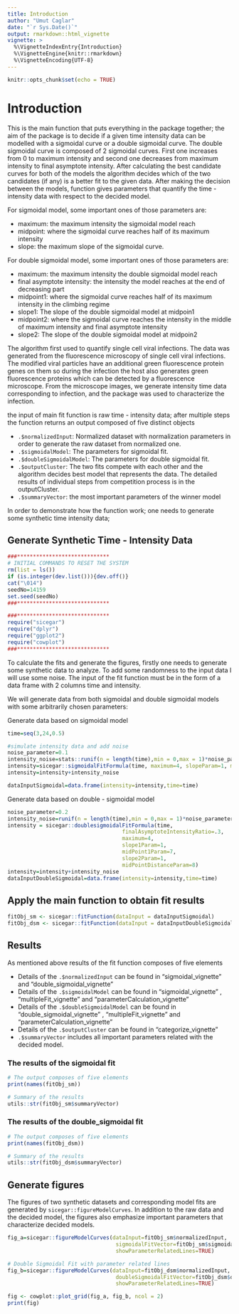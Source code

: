 ```yaml
---
title: Introduction
author: "Umut Caglar"
date: "`r Sys.Date()`"
output: rmarkdown::html_vignette
vignette: >
  %\VignetteIndexEntry{Introduction}
  %\VignetteEngine{knitr::rmarkdown}
  %\VignetteEncoding{UTF-8}
---
```

  
```r
knitr::opts_chunk$set(echo = TRUE)
```
  
# Introduction

This is the main function that puts everything in the package together; the aim of the package is to decide if a given time intensity data can be modelled with a sigmoidal curve or a double sigmoidal curve. The double sigmoidal curve is composed of 2 sigmoidal curves. First one increases from 0 to maximum intensity and second one decreases from maximum intensity to final asymptote intensity. After calculating the best candidate curves for both of the models the algorithm decides which of the two candidates (if any) is a better fit to the given data. After making the decision between the models, function gives parameters that quantify the time - intensity data with respect to the decided model. 

For sigmoidal model, some important ones of those parameters are: 

* maximum: the maximum intensity the sigmoidal model reach
* midpoint: where the sigmoidal curve reaches half of its maximum intensity
* slope: the maximum slope of the sigmoidal curve.

For double sigmoidal model, some important ones of those parameters are:

* maximum: the maximum intensity the double sigmoidal model reach
* final asymptote intensity: the intensity the model reaches at the end of decreasing part
* midpoint1: where the sigmoidal curve reaches half of its maximum intensity in the climbing regime
* slope1: The slope of the double sigmoidal model at midpoin1
* midpoint2: where the sigmoidal curve reaches the intensity in the middle of maximum intensity and final asymptote intensity
* slope2: The slope of the double sigmoidal model at midpoin2

The algorithm first used to quantify single cell viral infections. The data was generated from the fluorescence microscopy of single cell viral infections. The modified viral particles have an additional green fluorescence protein genes on them so during the infection the host also generates green fluorescence proteins which can be detected by a fluorescence microscope. From the microscope images, we generate intensity time data corresponding to infection, and the package was used to characterize the infection.

the input of main fit function is raw time - intensity data; after multiple steps the function returns an output composed of five distinct objects

* `.$normalizedInput`: Normalized dataset with normalization parameters in order to generate the raw dataset from normalized one. 
* `.$sigmoidalModel`: The parameters for sigmoidal fit.
* `.$doubleSigmoidalModel`: The parameters for double sigmoidal fit.
* `.$outputCluster`: The two fits compete with each other and the algorithm decides best model that represents the data. The detailed results of individual steps from competition process is in the outputCluster.
* `.$summaryVector`: the most important parameters of the winner model

In order to demonstrate how the function work; one needs to generate some synthetic time intensity data;


## Generate Synthetic Time - Intensity Data
```r

###*****************************
# INITIAL COMMANDS TO RESET THE SYSTEM
rm(list = ls())
if (is.integer(dev.list())){dev.off()}
cat("\014")
seedNo=14159
set.seed(seedNo)
###*****************************

###*****************************
require("sicegar")
require("dplyr")
require("ggplot2")
require("cowplot")
###*****************************
```


To calculate the fits and generate the figures, firstly one needs to generate some synthetic data to analyze. To add some randomness to the input data I will use some noise. The input of the fit function must be in the form of a data frame with 2 columns time and intensity. 

We will generate data from both sigmoidal and double sigmoidal models with some arbitrarily chosen parameters:

Generate data based on sigmoidal model
```r
time=seq(3,24,0.5)

#simulate intensity data and add noise
noise_parameter=0.1
intensity_noise=stats::runif(n = length(time),min = 0,max = 1)*noise_parameter
intensity=sicegar::sigmoidalFitFormula(time, maximum=4, slopeParam=1, midPoint=8)
intensity=intensity+intensity_noise

dataInputSigmoidal=data.frame(intensity=intensity,time=time)
```


Generate data based on double - sigmoidal model
```r
noise_parameter=0.2
intensity_noise=runif(n = length(time),min = 0,max = 1)*noise_parameter
intensity = sicegar::doublesigmoidalFitFormula(time,
                                    finalAsymptoteIntensityRatio=.3,
                                    maximum=4,
                                    slope1Param=1,
                                    midPoint1Param=7,
                                    slope2Param=1,
                                    midPointDistanceParam=8)
intensity=intensity+intensity_noise
dataInputDoubleSigmoidal=data.frame(intensity=intensity,time=time)
```


## Apply the main function to obtain fit results

```r
fitObj_sm <- sicegar::fitFunction(dataInput = dataInputSigmoidal)
fitObj_dsm <- sicegar::fitFunction(dataInput = dataInputDoubleSigmoidal)
```

## Results

As mentioned above results of the fit function composes of five elements

* Details of the `.$normalizedInput` can be found in "sigmoidal_vignette" and "double_sigmoidal_vignette"
* Details of the `.$sigmoidalModel` can be found in "sigmoidal_vignette" , "multipleFit_vignette" and "parameterCalculation_vignette"
* Details of the `.$doubleSigmoidalModel` can be found in "double_sigmoidal_vignette" , "multipleFit_vignette" and "parameterCalculation_vignette"
* Details of the `.$outputCluster` can be found in "categorize_vignette"
* `.$summaryVector` includes all important parameters related with the decided model. 

### The results of the sigmoidal fit


```r

# The output composes of five elements
print(names(fitObj_sm))

# Summary of the results
utils::str(fitObj_sm$summaryVector)
```


### The results of the double_sigmoidal fit

```r

# The output composes of five elements
print(names(fitObj_dsm))

# Summary of the results
utils::str(fitObj_dsm$summaryVector)
```

## Generate figures

The figures of two synthetic datasets and corresponding model fits are generated by `sicegar::figureModelCurves`. In addition to the raw data and the decided model, the figures also emphasize important parameters that characterize decided models.


```r
fig_a=sicegar::figureModelCurves(dataInput=fitObj_sm$normalizedInput,
                                  sigmoidalFitVector=fitObj_sm$sigmoidalModel,
                                  showParameterRelatedLines=TRUE)

# Double Sigmoidal Fit with parameter related lines
fig_b=sicegar::figureModelCurves(dataInput=fitObj_dsm$normalizedInput,
                                  doubleSigmoidalFitVector=fitObj_dsm$doubleSigmoidalModel,
                                  showParameterRelatedLines=TRUE)

fig <- cowplot::plot_grid(fig_a, fig_b, ncol = 2)
print(fig)
```
